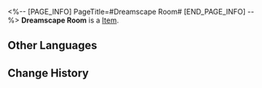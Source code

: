 <%-- [PAGE_INFO]
PageTitle=#Dreamscape Room#
[END_PAGE_INFO] --%>
{{Item Infobox
|title       = Dreamscape Room
|id          = 223400
|image       = Dreamscape Pass Sticker Dreamscape Room.png
|type        = 
|invCategory = 
|rarity      = 4
|effect      = Digital stickers that can be used to decorate the pages of the Dreamtour Handbook. They come in many different styles.
|description = 
|source1     = Locate the Hotel Room in the Dreamscape
}}
{{Description|1=A pleasant room, although it would have been better to have a bed.}}
'''Dreamscape Room''' is a [[Item]].

==Other Languages==
{{Other Languages
|en   = Dreamscape Room
|zhs  = 梦境客房
|zht  = 夢境客房
|ja   = 夢境ホテルの部屋
|ko   = 꿈세계 객실
|es   = Habitación del paisaje onírico
|fr   = Chambre du Pays des rêves
|ru   = Номер в отеле «Грёзы»
|th   = ห้องพักในแดนฝัน
|vi   = Phòng Khách Cõi Mộng
|de   = Zimmer der Traumlandschaft
|id   = Kamar Tamu Dunia Mimpi
|pt   = Quarto do Mundonírico
}}

==Change History==
{{Change History|2.0}}